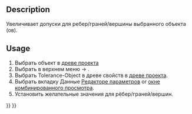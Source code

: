 <languages/>
<div lang="en" dir="ltr" class="mw-content-ltr">
{{Docnav
|[[OpenSCAD_ResizeMeshFeature|Resize Mesh Feature]]
|[[OpenSCAD_Edgestofaces|Convert Edges To Faces]]
|[[OpenSCAD_Workbench|OpenSCAD]]
|IconL=OpenSCAD_ResizeMeshFeature.svg
|IconR=OpenSCAD_Edgestofaces.svg
|IconC=Workbench_OpenSCAD.svg
}}
</div>

<div class="mw-translate-fuzzy">
{{GuiCommand/ru
|Name=OpenSCAD IncreaseTolerance‏‎Feature
|Name/ru=OpenSCAD IncreaseTolerance‏‎ 
|MenuLocation=OpenSCAD → Increase Tolerance Feature‏‎
|Workbenches=[[OpenSCAD_Workbench/ru|OpenSCAD]]
|Shortcut=нет
|SeeAlso=---
}}
</div>

<div lang="en" dir="ltr" class="mw-content-ltr">
==Description==
</div> 

Увеличивает допуски для ребер/граней/вершины выбранного объекта (ов).

<div lang="en" dir="ltr" class="mw-content-ltr">
==Usage==
</div> 

<div class="mw-translate-fuzzy">
# Выбрать объект в [[Tree view/ru|древе проекта]]
# Выбрать в верхнем меню {{KEY|OpenSCAD}}  →  {{KEY|[[Image:OpenSCAD_IncreaseToleranceFeature.svg|24px]] Increase Tolerance Feature}}.
# Выбрать Tolerance-Object в древе свойств в [[Tree view/ru|древе проекта]].
# Выбрать вкладку Данные [[Property editor/ru|Редакторе параметров]] or [[Combo view/ru|окне комбинированного просмотра]].
# Установить желательные значения для рёбер/граней/вершин.
</div>


<div lang="en" dir="ltr" class="mw-content-ltr">
{{Docnav
|[[OpenSCAD_ResizeMeshFeature|Resize Mesh Feature]]
|[[OpenSCAD_Edgestofaces|Convert Edges To Faces]]
|[[OpenSCAD_Workbench|OpenSCAD]]
|IconL=OpenSCAD_ResizeMeshFeature.svg
|IconR=OpenSCAD_Edgestofaces.svg
|IconC=Workbench_OpenSCAD.svg
}}
</div>

{{OpenSCAD_Tools_navi{{#translation:}}}}
{{Userdocnavi{{#translation:}}}}